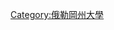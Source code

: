 {{Cat main|俄勒岡州立大學}}
{{Commons category|Oregon State University}}

[[Category:俄勒岡州大學|Category:俄勒岡州大學]]